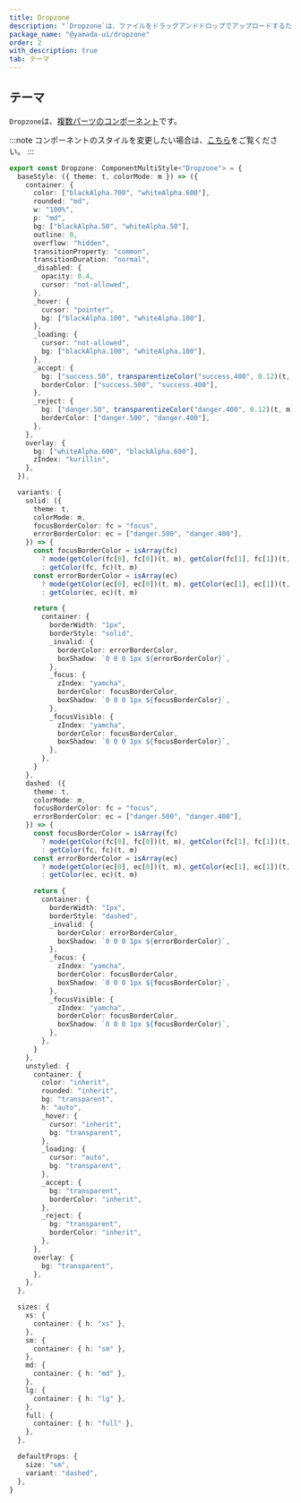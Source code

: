 ```yaml
---
title: Dropzone
description: "`Dropzone`は、ファイルをドラッグアンドドロップでアップロードするために使用されるコンポーネントです。"
package_name: "@yamada-ui/dropzone"
order: 2
with_description: true
tab: テーマ
---
```


## テーマ

`Dropzone`は、[複数パーツのコンポーネント](/styled-system/theming/component-styles#複数パーツのコンポーネント)です。

:::note
コンポーネントのスタイルを変更したい場合は、[こちら](/styled-system/theming/customize-theme#コンポーネントのスタイルを変更する)をご覧ください。
:::

```ts
export const Dropzone: ComponentMultiStyle<"Dropzone"> = {
  baseStyle: ({ theme: t, colorMode: m }) => ({
    container: {
      color: ["blackAlpha.700", "whiteAlpha.600"],
      rounded: "md",
      w: "100%",
      p: "md",
      bg: ["blackAlpha.50", "whiteAlpha.50"],
      outline: 0,
      overflow: "hidden",
      transitionProperty: "common",
      transitionDuration: "normal",
      _disabled: {
        opacity: 0.4,
        cursor: "not-allowed",
      },
      _hover: {
        cursor: "pointer",
        bg: ["blackAlpha.100", "whiteAlpha.100"],
      },
      _loading: {
        cursor: "not-allowed",
        bg: ["blackAlpha.100", "whiteAlpha.100"],
      },
      _accept: {
        bg: ["success.50", transparentizeColor("success.400", 0.12)(t, m)],
        borderColor: ["success.500", "success.400"],
      },
      _reject: {
        bg: ["danger.50", transparentizeColor("danger.400", 0.12)(t, m)],
        borderColor: ["danger.500", "danger.400"],
      },
    },
    overlay: {
      bg: ["whiteAlpha.600", "blackAlpha.600"],
      zIndex: "kurillin",
    },
  }),

  variants: {
    solid: ({
      theme: t,
      colorMode: m,
      focusBorderColor: fc = "focus",
      errorBorderColor: ec = ["danger.500", "danger.400"],
    }) => {
      const focusBorderColor = isArray(fc)
        ? mode(getColor(fc[0], fc[0])(t, m), getColor(fc[1], fc[1])(t, m))(m)
        : getColor(fc, fc)(t, m)
      const errorBorderColor = isArray(ec)
        ? mode(getColor(ec[0], ec[0])(t, m), getColor(ec[1], ec[1])(t, m))(m)
        : getColor(ec, ec)(t, m)

      return {
        container: {
          borderWidth: "1px",
          borderStyle: "solid",
          _invalid: {
            borderColor: errorBorderColor,
            boxShadow: `0 0 0 1px ${errorBorderColor}`,
          },
          _focus: {
            zIndex: "yamcha",
            borderColor: focusBorderColor,
            boxShadow: `0 0 0 1px ${focusBorderColor}`,
          },
          _focusVisible: {
            zIndex: "yamcha",
            borderColor: focusBorderColor,
            boxShadow: `0 0 0 1px ${focusBorderColor}`,
          },
        },
      }
    },
    dashed: ({
      theme: t,
      colorMode: m,
      focusBorderColor: fc = "focus",
      errorBorderColor: ec = ["danger.500", "danger.400"],
    }) => {
      const focusBorderColor = isArray(fc)
        ? mode(getColor(fc[0], fc[0])(t, m), getColor(fc[1], fc[1])(t, m))(m)
        : getColor(fc, fc)(t, m)
      const errorBorderColor = isArray(ec)
        ? mode(getColor(ec[0], ec[0])(t, m), getColor(ec[1], ec[1])(t, m))(m)
        : getColor(ec, ec)(t, m)

      return {
        container: {
          borderWidth: "1px",
          borderStyle: "dashed",
          _invalid: {
            borderColor: errorBorderColor,
            boxShadow: `0 0 0 1px ${errorBorderColor}`,
          },
          _focus: {
            zIndex: "yamcha",
            borderColor: focusBorderColor,
            boxShadow: `0 0 0 1px ${focusBorderColor}`,
          },
          _focusVisible: {
            zIndex: "yamcha",
            borderColor: focusBorderColor,
            boxShadow: `0 0 0 1px ${focusBorderColor}`,
          },
        },
      }
    },
    unstyled: {
      container: {
        color: "inherit",
        rounded: "inherit",
        bg: "transparent",
        h: "auto",
        _hover: {
          cursor: "inherit",
          bg: "transparent",
        },
        _loading: {
          cursor: "auto",
          bg: "transparent",
        },
        _accept: {
          bg: "transparent",
          borderColor: "inherit",
        },
        _reject: {
          bg: "transparent",
          borderColor: "inherit",
        },
      },
      overlay: {
        bg: "transparent",
      },
    },
  },

  sizes: {
    xs: {
      container: { h: "xs" },
    },
    sm: {
      container: { h: "sm" },
    },
    md: {
      container: { h: "md" },
    },
    lg: {
      container: { h: "lg" },
    },
    full: {
      container: { h: "full" },
    },
  },

  defaultProps: {
    size: "sm",
    variant: "dashed",
  },
}
```
